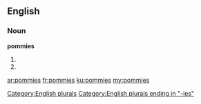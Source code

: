 ==English==

===Noun===
'''pommies'''

# {{plural of|pommy}}
# {{plural of|pommie}}

[[Category:English plurals]]
[[Category:English plurals ending in "-ies"]]

[[ar:pommies]]
[[fr:pommies]]
[[ku:pommies]]
[[my:pommies]]